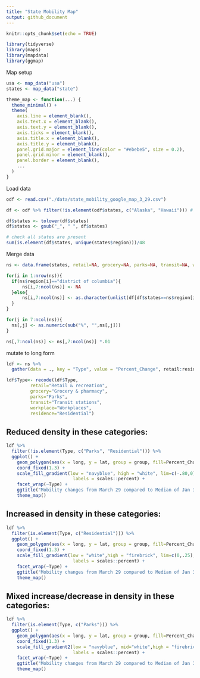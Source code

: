 ```yaml
---
title: "State Mobility Map"
output: github_document
---
```


```r
knitr::opts_chunk$set(echo = TRUE)

library(tidyverse)
library(maps)
library(mapdata)
library(ggmap)

```


Map setup
```r
usa <- map_data("usa")
states <- map_data("state")

theme_map <- function(...) {
  theme_minimal() +
  theme(
    axis.line = element_blank(),
    axis.text.x = element_blank(),
    axis.text.y = element_blank(),
    axis.ticks = element_blank(),
    axis.title.x = element_blank(),
    axis.title.y = element_blank(),
    panel.grid.major = element_line(color = "#ebebe5", size = 0.2),
    panel.grid.minor = element_blank(),
    panel.border = element_blank(),
    ...
  )
}
```


Load data
```r
odf <- read.csv("./data/state_mobility_google_map_3_29.csv")

df <- odf %>% filter(!is.element(odf$states, c("Alaska", "Hawaii"))) # take out alaska & hawaii just for mapping # also we don't have DC

df$states <- tolower(df$states)
df$states <- gsub("_", " ", df$states)

# check all states are present
sum(is.element(df$states, unique(states$region)))/48

```
Merge data
```r

ns <- data.frame(states, retail=NA, grocery=NA, parks=NA, transit=NA, workplace=NA, residence=NA)

for(i in 1:nrow(ns)){
  if(ns$region[i]=="district of columbia"){
      ns[i,7:ncol(ns)] <- NA
  }else{
      ns[i,7:ncol(ns)] <- as.character(unlist(df[df$states==ns$region[i],2:ncol(df)]))
  }
}

for(j in 7:ncol(ns)){
  ns[,j] <- as.numeric(sub("%", "",ns[,j]))
}

ns[,7:ncol(ns)] <- ns[,7:ncol(ns)] *.01

```

mutate to long form
```r
ldf <- ns %>% 
  gather(data = ., key = "Type", value = "Percent_Change", retail:residence, factor_key = T)

ldf$Type<- recode(ldf$Type,
         retail="Retail & recreation", 
         grocery="Grocery & pharmacy",
         parks="Parks", 
         transit="Transit stations", 
         workplace="Workplaces", 
         residence="Residential")
```

## Reduced density in these categories: 
```r
ldf %>% 
  filter(!is.element(Type, c("Parks", "Residential"))) %>%
  ggplot() + 
    geom_polygon(aes(x = long, y = lat, group = group, fill=Percent_Change), color = "white") + 
    coord_fixed(1.3) +
    scale_fill_gradient(low = "navyblue", high = "white", lim=c(-.80,0),
                         labels = scales::percent) +
    facet_wrap(~Type) + 
    ggtitle("Mobility changes from March 29 compared to Median of Jan 3-Feb 6") +
    theme_map()

```

## Increased in density in these categories: 
```r
ldf %>% 
  filter(is.element(Type, c("Residential"))) %>%
  ggplot() + 
    geom_polygon(aes(x = long, y = lat, group = group, fill=Percent_Change), color = "white") + 
    coord_fixed(1.3) +
    scale_fill_gradient(low = "white",high = "firebrick", lim=c(0,.25),
                         labels = scales::percent) +
    facet_wrap(~Type) + 
    ggtitle("Mobility changes from March 29 compared to Median of Jan 3-Feb 6") +
    theme_map() 

```

## Mixed increase/decrease in density in these categories: 

```r
ldf %>% 
  filter(is.element(Type, c("Parks"))) %>%
  ggplot() + 
    geom_polygon(aes(x = long, y = lat, group = group, fill=Percent_Change), color = "white") + 
    coord_fixed(1.3) +
    scale_fill_gradient2(low = "navyblue", mid="white",high = "firebrick", lim=c(-.80,.80),
                         labels = scales::percent) +
    facet_wrap(~Type) + 
    ggtitle("Mobility changes from March 29 compared to Median of Jan 3-Feb 6") +
    theme_map()

```
